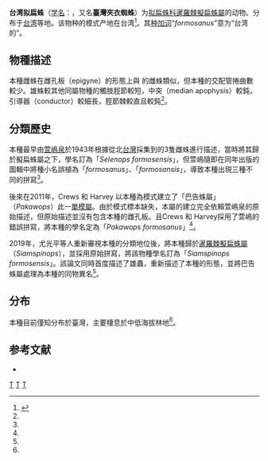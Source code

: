 {{Speciesbox
| image = Pakawops formosanus.jpg
| image caption = 台湾拟扁蛛
| taxon = Siamspinops formosensis
| authority = (Kayashima, 1943)<ref name='id14438'>{{cite web| url =http://www.bioinfo.cn/db05/BjdwSpecies.php?action=view&id=14438| title =台湾拟扁蛛| work =《中国动物物种编目数据库》| publisher =中国科学院微生物研究所| author =中国科学院动物研究所| accessdate =2009-04-28| deadurl =yes| archiveurl =https://web.archive.org/web/20160305003722/http://www.bioinfo.cn/db05/BjdwSpecies.php?action=view&id=14438| archivedate =2016-03-05}}</ref>
| synonyms = 
*''Selenops formosensis'' Kayashima, 1943
*''Selenopus formosanus'' Kayashima, 1943（錯誤拼寫）
*''Selenops formosansis'' Kayashima, 1943（錯誤拼寫）
*''Pakawops formosanus'' (Kayashima)（錯誤拼寫）
}}

'''台湾拟扁蛛'''（[[学名|学名]]：{{lang|la|''Siamspinops formosensis''}}，又名'''臺灣夾衣蜘蛛'''）为[[拟扁蛛科|拟扁蛛科]][[暹羅棘擬扁蛛屬|暹羅棘擬扁蛛屬]]的动物。分布于[[台湾|台湾]]等地。该物种的模式产地在台湾<ref name=":0">{{Cite journal|title=Redescription of a wall crab spider species from Taiwan: Siamspinops formosensis (Kayashima, 1943) comb. nov., with the first description of males and taxonomic notes (Araneae: Selenopidae)|url=https://biotaxa.org/Zootaxa/article/view/zootaxa.4543.4.8|last=Ding|first=Tzung-Su|last2=Hsiao|first2=Yun|date=2019-01-09|journal=Zootaxa|issue=4|doi=10.11646/zootaxa.4543.4.8|volume=4543|pages=590–594|language=en|issn=1175-5334|last3=Huang|first3=Wen-Chun|last4=Lo|first4=Ying-Yuan|last5=Yu|first5=Kuang-Ping|access-date=2019-01-09|archive-date=2020-02-28|archive-url=https://web.archive.org/web/20200228123853/https://www.biotaxa.org/Zootaxa/article/view/zootaxa.4543.4.8|dead-url=no}}</ref>。其[[种加词|种加词]]“''formosanus''”意为“台湾的”。

== 物種描述 ==
本種雌蛛在雌孔板（epigyne）的形態上與 ''{{tsl|vi|Siamspinops aculeatus||Siamspinops aculeatus}}'' 的雌蛛類似，但本種的交配管捲曲數較少。雄蛛較其他同屬物種的觸肢脛節較短，中突（median apophysis）較鈍，引導器（conductor）較細長，脛節棘較直且較鈍<ref name=":0" />。

== 分類歷史 ==
本種最早由[[萱嶋泉|萱嶋泉]]於1943年根據從北[[台灣|台灣]]採集到的3隻雌蛛進行描述，當時將其歸於擬扁蛛屬之下，學名訂為「''Selenops formosensis''」，但萱嶋隨即在同年出版的圖輯中將種小名誤植為「''formosanus''」、「''formosansis''」，導致本種出現三種不同的拼寫<ref name=":0" />。

後來在2011年，Crews 和 Harvey 以本種為模式建立了「巴告蛛屬」（''Pakawops''）此一[[單型|單模屬]]。由於模式標本缺失，本屬的建立完全依賴萱嶋泉的原始描述，但原始描述並沒有包含本種的雌孔板。且Crews 和 Harvey採用了萱嶋的錯誤拼寫，將本種的學名定為「''Pakawops formosanus''」<ref name=":0" />。

2019年，尤光平等人重新審視本種的分類地位後，將本種歸於[[暹羅棘擬扁蛛屬|暹羅棘擬扁蛛屬]]（''Siamspinops''），並採用原始拼寫，將該物種學名訂為「''Siamspinops formosensis''」。該論文同時首度描述了雄蟲，重新描述了本種的形態，並將巴告蛛屬處理為本種的同物異名<ref name=":0" />。

== 分布 ==
本種目前僅知分布於臺灣，主要棲息於中低海拔林地<ref name=":0" />。

== 参考文献 ==
{{reflist}}
* {{TaiBNET| zh=臺灣擬扁蛛 | id=312610 | binomial=Selenops formosanus | authority=Kayashima, 1943 | var= | accessdate=2013-01-24}}
{{refend}}

{{Taxonbar|from=Q704739}}

[[Category:擬扁蛛科|T]]
[[Category:台灣特有種|T]]
[[Category:1943年描述的动物|T]]